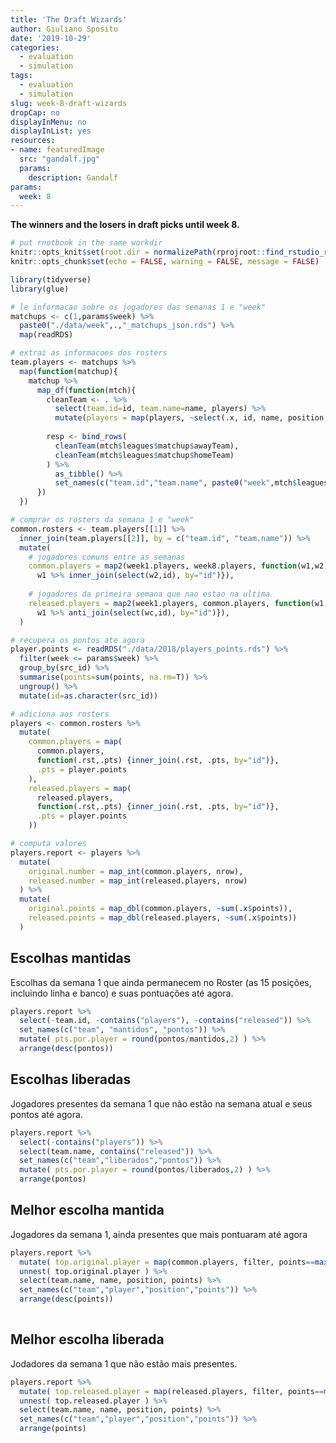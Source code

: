 ```yaml
---
title: 'The Draft Wizards'
author: Giuliano Sposito
date: '2019-10-29'
categories:
  - evaluation
  - simulation
tags:
  - evaluation
  - simulation
slug: week-8-draft-wizards
dropCap: no
displayInMenu: no
displayInList: yes
resources:
- name: featuredImage
  src: "gandalf.jpg"
  params:
    description: Gandalf
params:
  week: 8
---
```


**The winners and the losers in draft picks until week 8.**

<!--more-->

```r
# put rnotbook in the same workdir
knitr::opts_knit$set(root.dir = normalizePath(rprojroot::find_rstudio_root_file())) 
knitr::opts_chunk$set(echo = FALSE, warning = FALSE, message = FALSE)
```

```r
library(tidyverse)
library(glue)

# le informacao sobre os jogadores das semanas 1 e "week"
matchups <- c(1,params$week) %>% 
  paste0("./data/week",.,"_matchups_json.rds") %>% 
  map(readRDS)

# extrai as informacoes dos rosters
team.players <- matchups %>% 
  map(function(matchup){
    matchup %>% 
      map_df(function(mtch){
        cleanTeam <- . %>%
          select(team.id=id, team.name=name, players) %>% 
          mutate(players = map(players, ~select(.x, id, name, position, rosterSlot)))
        
        resp <- bind_rows(
          cleanTeam(mtch$leagues$matchup$awayTeam),
          cleanTeam(mtch$leagues$matchup$homeTeam)
        ) %>% 
          as_tibble() %>% 
          set_names(c("team.id","team.name", paste0("week",mtch$leagues$matchup$week,".players")))
      })
  })

# comprar os rosters da semana 1 e "week"
common.rosters <- team.players[[1]] %>% 
  inner_join(team.players[[2]], by = c("team.id", "team.name")) %>% 
  mutate( 
    # jogadores comuns entre as semanas
    common.players = map2(week1.players, week8.players, function(w1,w2){
      w1 %>% inner_join(select(w2,id), by="id")}),
    
    # jogadores da primeira semana que nao estao na ultima
    released.players = map2(week1.players, common.players, function(w1,wc){
      w1 %>% anti_join(select(wc,id), by="id")}),
  )

# recupera os pontos ate agora
player.points <- readRDS("./data/2018/players_points.rds") %>%
  filter(week <= params$week) %>% 
  group_by(src_id) %>% 
  summarise(points=sum(points, na.rm=T)) %>% 
  ungroup() %>% 
  mutate(id=as.character(src_id))

# adiciona aos rosters
players <- common.rosters %>% 
  mutate( 
    common.players = map(
      common.players,
      function(.rst,.pts) {inner_join(.rst, .pts, by="id")},
      .pts = player.points
    ),
    released.players = map(
      released.players,
      function(.rst,.pts) {inner_join(.rst, .pts, by="id")},
      .pts = player.points
    ))

# computa valores
players.report <- players %>% 
  mutate(
    original.number = map_int(common.players, nrow),
    released.number = map_int(released.players, nrow)
  ) %>% 
  mutate(
    original.points = map_dbl(common.players, ~sum(.x$points)),
    released.points = map_dbl(released.players, ~sum(.x$points))
  )
```

## Escolhas mantidas

Escolhas da semana 1 que ainda permanecem no Roster (as 15 posições, incluindo linha e banco) e suas pontuações até agora.

```r
players.report %>% 
  select(-team.id, -contains("players"), -contains("released")) %>% 
  set_names(c("team", "mantidos", "pontos")) %>% 
  mutate( pts.por.player = round(pontos/mantidos,2) ) %>% 
  arrange(desc(pontos))
```

## Escolhas liberadas

Jogadores presentes da semana 1 que não estão na semana atual e seus pontos até agora.

```r
players.report %>% 
  select(-contains("players")) %>% 
  select(team.name, contains("released")) %>% 
  set_names(c("team","liberados","pontos")) %>% 
  mutate( pts.por.player = round(pontos/liberados,2) ) %>% 
  arrange(pontos)

```

## Melhor escolha mantida

Jogadores da semana 1, ainda presentes que mais pontuaram até agora

```r
players.report %>% 
  mutate( top.original.player = map(common.players, filter, points==max(points))) %>% 
  unnest( top.original.player ) %>% 
  select(team.name, name, position, points) %>% 
  set_names(c("team","player","position","points")) %>% 
  arrange(desc(points))
  
```

## Melhor escolha liberada

Jodadores da semana 1 que não estão mais presentes.

```r
players.report %>% 
  mutate( top.released.player = map(released.players, filter, points==max(points))) %>% 
  unnest( top.released.player ) %>% 
  select(team.name, name, position, points) %>% 
  set_names(c("team","player","position","points")) %>% 
  arrange(points)
```

